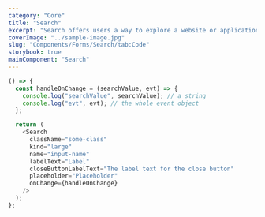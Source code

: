 ```yaml
---
category: "Core"
title: "Search"
excerpt: "Search offers users a way to explore a website or application using keywords. Search can be used as the primary means of discovering content or as a filter to aid the user in finding content."
coverImage: "../sample-image.jpg"
slug: "Components/Forms/Search/tab:Code"
storybook: true
mainComponent: "Search"
---
```


```js live
() => {
  const handleOnChange = (searchValue, evt) => {
    console.log("searchValue", searchValue); // a string
    console.log("evt", evt); // the whole event object
  };

  return (
    <Search
      className="some-class"
      kind="large"
      name="input-name"
      labelText="Label"
      closeButtonLabelText="The label text for the close button"
      placeholder="Placeholder"
      onChange={handleOnChange}
    />
  );
};
```
